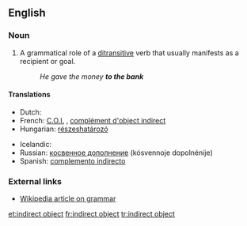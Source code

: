 {{wikipedia}}
==English==
{{wikipedia}}

===Noun===
{{en-noun|sg=[[indirect]] [[object]]}}

# {{grammar}} A grammatical role of a [[ditransitive]] verb that usually manifests as a recipient or goal.
#: ''He gave the money '''to the bank'''''

====Translations====
{{trans-top|grammatical term}}
* Dutch: {{t-|nl|meewerkend voorwerp|n}}
* French: [[C.O.I.]] {{m}}, [[complément d'object indirect]] {{m}}
* Hungarian: [[részeshatározó]]
{{trans-mid}}
* Icelandic: {{t-|is|óbeint andlag|n}}
* Russian: [[косвенное дополнение]] (kósvennoje dopolnénije) {{n}}
* Spanish: [[complemento indirecto]] {{m}}
{{trans-bottom}}

===External links===
*[[w:grammar|Wikipedia article on grammar]]

[[et:indirect object]]
[[fr:indirect object]]
[[tr:indirect object]]